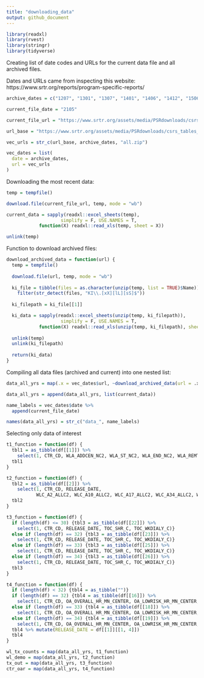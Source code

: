 ```yaml
---
title: "downloading_data"
output: github_document
---
```


```r
library(readxl)
library(rvest)
library(stringr)
library(tidyverse)
```

Creating list of date codes and URLs for the current data file and all archived files.

Dates and URLs came from inspecting this website:
https://www.srtr.org/reports/program-specific-reports/


```r
archive_dates = c("1207", "1301", "1307", "1401", "1406", "1412", "1506", "1512", "1606", "1701", "1707", "1711", "1808", "1811", "1905", "1911", "2006")

current_file_date = "2105"

current_file_url = "https://www.srtr.org/assets/media/PSRdownloads/csrs_tables/csrs_final_tables_2105_KI.xls"

url_base = "https://www.srtr.org/assets/media/PSRdownloads/csrs_tables_all/csrs_final_tables_"

vec_urls = str_c(url_base, archive_dates, "all.zip")

vec_dates = list(
  date = archive_dates,
  url = vec_urls
)
```

Downloading the most recent data:

```r
temp = tempfile()

download.file(current_file_url, temp, mode = "wb")

current_data = sapply(readxl::excel_sheets(temp), 
                    simplify = F, USE.NAMES = T,
            function(X) readxl::read_xls(temp, sheet = X))

unlink(temp)
```

Function to download archived files:

```r
download_archived_data = function(url) {
  temp = tempfile()
  
  download.file(url, temp, mode = "wb")
  
  ki_file = tibble(files = as.character(unzip(temp, list = TRUE)$Name)) %>% 
    filter(str_detect(files, "KI\\.[xX][lL][sS]$"))
  
  ki_filepath = ki_file[[1]]

  ki_data = sapply(readxl::excel_sheets(unzip(temp, ki_filepath)), 
                    simplify = F, USE.NAMES = T,
            function(X) readxl::read_xls(unzip(temp, ki_filepath), sheet = X))
  
  unlink(temp)
  unlink(ki_filepath)
  
  return(ki_data)
}
```

Compiling all data files (archived and current) into one nested list:

```r
data_all_yrs = map(.x = vec_dates$url, ~download_archived_data(url = .x))

data_all_yrs = append(data_all_yrs, list(current_data))

name_labels = vec_dates$date %>% 
  append(current_file_date)

names(data_all_yrs) = str_c("data_", name_labels)
```

Selecting only data of interest

```r

t1_function = function(df) {
  tbl1 = as_tibble(df[[1]]) %>% 
    select(1, CTR_CD, WLA_ADDCEN_NC2, WLA_ST_NC2, WLA_END_NC2, WLA_REMTXC_NC2, WLA_REMTXL_NC2, WLA_REMTXC_PCZ, WLA_REMTXL_PCZ, WLA_REMDIED_PCZ, WLA_REMDET_PCZ)
  tbl1
}

t2_function = function(df) {
  tbl2 = as_tibble(df[[2]]) %>% 
    select(1, CTR_CD, RELEASE_DATE, 
           WLC_A2_ALLC2, WLC_A10_ALLC2, WLC_A17_ALLC2, WLC_A34_ALLC2, WLC_A49_ALLC2, WLC_A64_ALLC2, WLC_GM_ALLC2, WLC_GF_ALLC2, WLC_RA_ALLC2, WLC_RB_ALLC2, WLC_RH_ALLC2, WLC_RO_ALLC2, WLC_RU_ALLC2, WLC_RW_ALLC2, WLC_PRA80_ALLC2, WLC_PTXY_ALLC2, WLC_KIDIA_ALLC2, WLC_KIGLO_ALLC2, WLC_KIHYP_ALLC2, WLC_KIMIS_ALLC2, WLC_KINEO_ALLC2, WLC_KIOTH_ALLC2, WLC_KIPOL_ALLC2, WLC_KIREN_ALLC2, WLC_KIRTR_ALLC2, WLC_KITUB_ALLC2, WLC_KICON_ALLC2)
  tbl2
}

t3_function = function(df) {
  if (length(df) <= 30) {tbl3 = as_tibble(df[[22]]) %>% 
    select(1, CTR_CD, RELEASE_DATE, TOC_SHR_C, TOC_WKDIALY_C)}
  else if (length(df) == 32) {tbl3 = as_tibble(df[[23]]) %>% 
    select(1, CTR_CD, RELEASE_DATE, TOC_SHR_C, TOC_WKDIALY_C)}
  else if (length(df) == 33) {tbl3 = as_tibble(df[[25]]) %>% 
    select(1, CTR_CD, RELEASE_DATE, TOC_SHR_C, TOC_WKDIALY_C)}
  else if (length(df) == 34) {tbl3 = as_tibble(df[[26]]) %>% 
    select(1, CTR_CD, RELEASE_DATE, TOC_SHR_C, TOC_WKDIALY_C)}
  tbl3
}

t4_function = function(df) {
  if (length(df) < 32) {tbl4 = as_tibble("")}
  if (length(df) == 32) {tbl4 = as_tibble(df[[16]]) %>% 
    select(1, CTR_CD, OA_OVERALL_HR_MN_CENTER, OA_LOWRISK_HR_MN_CENTER, OA_MEDIUMRISK_HR_MN_CENTER, OA_HIGHRISK_HR_MN_CENTER)}
  else if (length(df) == 33) {tbl4 = as_tibble(df[[18]]) %>% 
    select(1, CTR_CD, OA_OVERALL_HR_MN_CENTER, OA_LOWRISK_HR_MN_CENTER, OA_MEDIUMRISK_HR_MN_CENTER, OA_HIGHRISK_HR_MN_CENTER)}
  else if (length(df) == 34) {tbl4 = as_tibble(df[[19]]) %>% 
    select(1, CTR_CD, OA_OVERALL_HR_MN_CENTER, OA_LOWRISK_HR_MN_CENTER, OA_MEDIUMRISK_HR_MN_CENTER, OA_HIGHRISK_HR_MN_CENTER)}  
  tbl4 %>% mutate(RELEASE_DATE = df[[1]][[1, 4]])
  tbl4
}

wl_tx_counts = map(data_all_yrs, t1_function)
wl_demo = map(data_all_yrs, t2_function)
tx_out = map(data_all_yrs, t3_function)
ctr_oar = map(data_all_yrs, t4_function)

```

